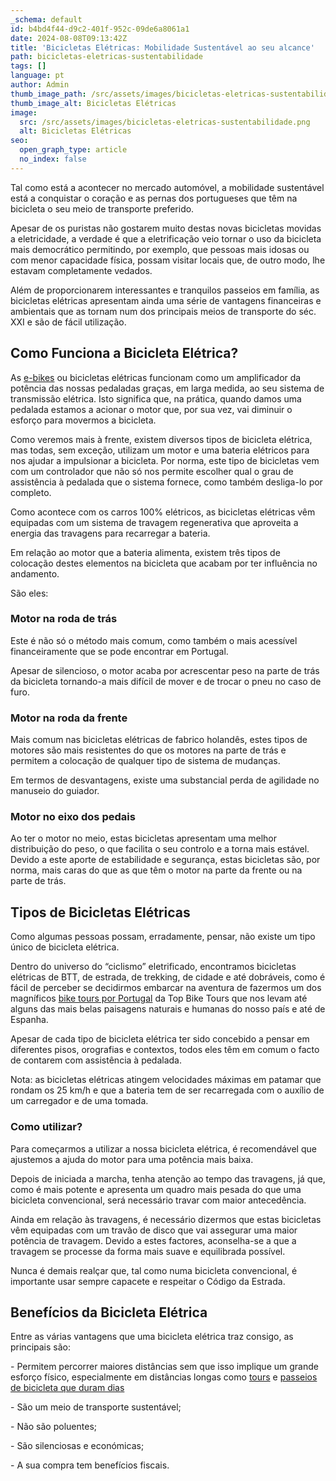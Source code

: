 ```yaml
---
_schema: default
id: b4bd4f44-d9c2-401f-952c-09de6a8061a1
date: 2024-08-08T09:13:42Z
title: 'Bicicletas Elétricas: Mobilidade Sustentável ao seu alcance'
path: bicicletas-eletricas-sustentabilidade
tags: []
language: pt
author: Admin
thumb_image_path: /src/assets/images/bicicletas-eletricas-sustentabilidade.png
thumb_image_alt: Bicicletas Elétricas
image:
  src: /src/assets/images/bicicletas-eletricas-sustentabilidade.png
  alt: Bicicletas Elétricas
seo:
  open_graph_type: article
  no_index: false
---
```

Tal como está a acontecer no mercado automóvel, a mobilidade sustentável está a
conquistar o coração e as pernas dos portugueses que têm na bicicleta o seu meio
de transporte preferido.

Apesar de os puristas não gostarem muito destas novas bicicletas movidas a
eletricidade, a verdade é que a eletrificação veio tornar o uso da bicicleta
mais democrático permitindo, por exemplo, que pessoas mais idosas ou com menor
capacidade física, possam visitar locais que, de outro modo, lhe estavam
completamente vedados.

Além de proporcionarem interessantes e tranquilos passeios em família, as
bicicletas elétricas apresentam ainda uma série de vantagens financeiras e
ambientais que as tornam num dos principais meios de transporte do séc. XXI e
são de fácil utilização.

## Como Funciona a Bicicleta Elétrica?

As [e-bikes](/pt/bicicletas) ou bicicletas elétricas funcionam como um amplificador da potência
das nossas pedaladas graças, em larga medida, ao seu sistema de transmissão
elétrica. Isto significa que, na prática, quando damos uma pedalada estamos a
acionar o motor que, por sua vez, vai diminuir o esforço para movermos a
bicicleta.

Como veremos mais à frente, existem diversos tipos de bicicleta elétrica, mas
todas, sem exceção, utilizam um motor e uma bateria elétricos para nos ajudar a
impulsionar a bicicleta. Por norma, este tipo de bicicletas vem com um
controlador que não só nos permite escolher qual o grau de assistência à
pedalada que o sistema fornece, como também desliga-lo por completo.

Como acontece com os carros 100% elétricos, as bicicletas elétricas vêm
equipadas com um sistema de travagem regenerativa que aproveita a energia das
travagens para recarregar a bateria.

Em relação ao motor que a bateria alimenta, existem três tipos de colocação
destes elementos na bicicleta que acabam por ter influência no andamento.

São eles:

### Motor na roda de trás

Este é não só o método mais comum, como também o mais acessível financeiramente
que se pode encontrar em Portugal.

Apesar de silencioso, o motor acaba por acrescentar peso na parte de trás da
bicicleta tornando-a mais difícil de mover e de trocar o pneu no caso de furo.

### Motor na roda da frente

Mais comum nas bicicletas elétricas de fabrico holandês, estes tipos de motores
são mais resistentes do que os motores na parte de trás e permitem a colocação
de qualquer tipo de sistema de mudanças.

Em termos de desvantagens, existe uma substancial perda de agilidade no manuseio
do guiador.

### Motor no eixo dos pedais

Ao ter o motor no meio, estas bicicletas apresentam uma melhor distribuição do
peso, o que facilita o seu controlo e a torna mais estável. Devido a este aporte
de estabilidade e segurança, estas bicicletas são, por norma, mais caras do que
as que têm o motor na parte da frente ou na parte de trás.

## Tipos de Bicicletas Elétricas

Como algumas pessoas possam, erradamente, pensar, não existe um tipo único de
bicicleta elétrica.

Dentro do universo do “ciclismo” eletrificado, encontramos bicicletas elétricas
de BTT, de estrada, de trekking, de cidade e até dobráveis, como é fácil de
perceber se decidirmos embarcar na aventura de fazermos um dos magníficos [bike tours por Portugal](https://topbiketoursportugal.com/) da Top Bike Tours que nos levam até alguns das mais belas paisagens naturais e humanas do nosso país e até de Espanha.

Apesar de cada tipo de bicicleta elétrica ter sido concebido a pensar em
diferentes pisos, orografias e contextos, todos eles têm em comum o facto de
contarem com assistência à pedalada.

Nota: as bicicletas elétricas atingem velocidades máximas em patamar que rondam
os 25 km/h e que a bateria tem de ser recarregada com o auxílio de um carregador
e de uma tomada.

### Como utilizar?

Para começarmos a utilizar a nossa bicicleta elétrica, é recomendável que
ajustemos a ajuda do motor para uma potência mais baixa.

Depois de iniciada a marcha, tenha atenção ao tempo das travagens, já que, como
é mais potente e apresenta um quadro mais pesada do que uma bicicleta
convencional, será necessário travar com maior antecedência.

Ainda em relação às travagens, é necessário dizermos que estas bicicletas vêm
equipadas com um travão de disco que vai assegurar uma maior potência de
travagem. Devido a estes factores, aconselha-se a que a travagem se processe da
forma mais suave e equilibrada possível.

Nunca é demais realçar que, tal como numa bicicleta convencional, é importante
usar sempre capacete e respeitar o Código da Estrada.

## Benefícios da Bicicleta Elétrica

Entre as várias vantagens que uma bicicleta elétrica traz consigo, as principais
são:

\- Permitem percorrer maiores distâncias sem que isso implique um grande esforço
físico, especialmente em distâncias longas como
[tours](https://topbiketoursportugal.com/passeios-bicicleta-porto/) e [passeios de bicicleta que duram dias](https://topbiketoursportugal.com/passeios-de-bicicleta-portugal/)

\- São um meio de transporte sustentável;

\- Não são poluentes;

\- São silenciosas e económicas;

\- A sua compra tem benefícios fiscais.